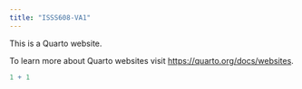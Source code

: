 ```yaml
---
title: "ISSS608-VA1"
---
```


This is a Quarto website.

To learn more about Quarto websites visit <https://quarto.org/docs/websites>.

```r
1 + 1
```
